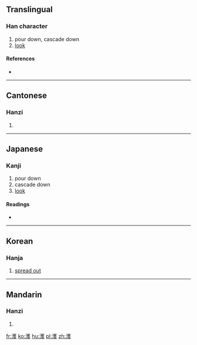 ==Translingual==

===Han character===
{{Han char|rn=85|rad=水|as=14|sn=17|four=3414<sub>7</sub>|canj=水廿人水 (ETOE)}}

# pour down, cascade down
# [[look]]

====References====
* {{Han ref|kx=0656.210|dkj=18517|dj=1067.050|hdz=31752.170|uh=6FE9|ud=28649|bh=C0E2|bd=49378}}

----

==Cantonese==

===Hanzi===
{{yue-hanzi|jyut=wok6|y=wok6}}

# {{defn|lang=yue|sort=水14}}

----

==Japanese==

===Kanji===
{{ja-kanji|grade=|rs=水14}}

# pour down
# cascade down
# [[look]]

====Readings====
* {{ja-readings|on=[[かく]] (kaku), [[わく]] (waku)|kun=}}

----

==Korean==

===Hanja===
{{ko-hanja|hangeul=호|eumhun=|rv=ho|mr=ho|y=ho}}

# [[spread out]]

----

==Mandarin==

===Hanzi===
{{cmn-hanzi|pin=[[huò]] ([[huo4]])|wg=huo<sup>4</sup>}}

# {{defn|lang=cmn|sort=水14}}

[[fr:濩]]
[[ko:濩]]
[[hu:濩]]
[[pl:濩]]
[[zh:濩]]